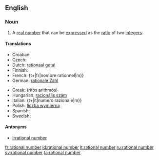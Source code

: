 ==English==

===Noun===
{{en-noun|sg=[[rational]] [[number]]}}

# {{mathematics}} A [[real number]] that can be [[express]]ed as the [[ratio]] of two [[integer]]s.

====Translations====
{{trans-top|quotient of integers}}
* Croatian: {{t-|hr|racionalni broj|m}}
* Czech: {{t-|cs|racionální číslo|n}}
* Dutch: [[rationaal getal]] {{n}}
* Finnish: {{t+|fi|rationaaliluku}}
* French: {t+|fr|nombre rationnel|m}}
* German: [[rationale Zahl]] {{f}}
{{trans-mid}}
* Greek: {{t|el|ρητός αριθμός|m|sc=Grek}} (ritós arithmós)
* Hungarian: [[racionális szám]]
* Italian: {t+|it|numero razionale|m}}
* Polish: [[liczba wymierna]] {{f}}
* Spanish: {{t+|es|número racional|m}}
* Swedish: {{t+|sv|rationellt tal}}
{{trans-bottom}}

====Antonyms====
*[[irrational number]]

[[fr:rational number]]
[[id:rational number]]
[[lt:rational number]]
[[ru:rational number]]
[[sv:rational number]]
[[ta:rational number]]